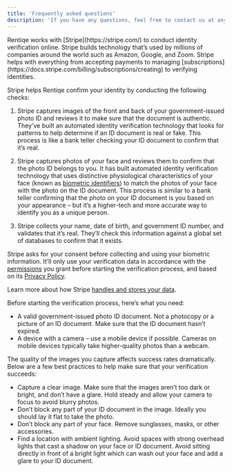 ```yaml
---
title: 'Frequently asked questions'
description: 'If you have any questions, feel free to contact us at any time.'
---
```


<Accordion title="How does identity verification work?">
  Rentiqe works with [Stripe](https://stripe.com/) to conduct identity verification online. Stripe builds technology that’s used by millions of companies around the world such as Amazon, Google, and Zoom. Stripe helps with everything from accepting payments to managing [subscriptions](https://docs.stripe.com/billing/subscriptions/creating) to verifying identities.

Stripe helps Rentiqe confirm your identity by conducting the following checks:

1. Stripe captures images of the front and back of your government-issued photo ID and reviews it to make sure that the document is authentic. They’ve built an automated identity verification technology that looks for patterns to help determine if an ID document is real or fake. This process is like a bank teller checking your ID document to confirm that it’s real.

2. Stripe captures photos of your face and reviews them to confirm that the photo ID belongs to you. It has built automated identity verification technology that uses distinctive physiological characteristics of your face (known as [biometric identifiers](https://en.wikipedia.org/wiki/Biometrics)) to match the photos of your face with the photo on the ID document. This process is similar to a bank teller confirming that the photo on your ID document is you based on your appearance – but it’s a higher-tech and more accurate way to identify you as a unique person.

3. Stripe collects your name, date of birth, and government ID number, and validates that it’s real. They’ll check this information against a global set of databases to confirm that it exists.

Stripe asks for your consent before collecting and using your biometric information. It’ll only use your verification data in accordance with the [permissions](https://supportstripe.com/questions/common-questions-about-stripe-identity#verification-permissions) you grant before starting the verification process, and based on its [Privacy Policy](https://rentiqe.com/legal/privacy-policy).

Learn more about how Stripe [handles and stores your data](https://support.stripe.com/questions/common-questions-about-stripe-identity).
</Accordion>

<Accordion title="What are the best practices for successful verification?">
Before starting the verification process, here’s what you need:

* A valid government-issued photo ID document. Not a photocopy or a picture of an ID document. Make sure that the ID document hasn’t expired.
* A device with a camera – use a mobile device if possible. Cameras on mobile devices typically take higher-quality photos than a webcam.

The quality of the images you capture affects success rates dramatically. Below are a few best practices to help make sure that your verification succeeds:

* Capture a clear image. Make sure that the images aren’t too dark or bright, and don’t have a glare. Hold steady and allow your camera to focus to avoid blurry photos.
* Don’t block any part of your ID document in the image. Ideally you should lay it flat to take the photo.
* Don’t block any part of your face. Remove sunglasses, masks, or other accessories.
* Find a location with ambient lighting. Avoid spaces with strong overhead lights that cast a shadow on your face or ID document. Avoid sitting directly in front of a bright light which can wash out your face and add a glare to your ID document.
</Accordion>